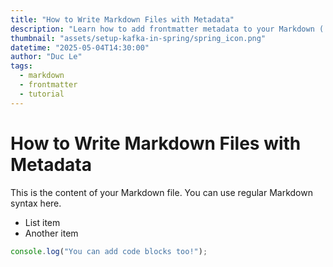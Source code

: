 ```yaml
---
title: "How to Write Markdown Files with Metadata"
description: "Learn how to add frontmatter metadata to your Markdown (.md or .mdx) files."
thumbnail: "assets/setup-kafka-in-spring/spring_icon.png"
datetime: "2025-05-04T14:30:00"
author: "Duc Le"
tags:
  - markdown
  - frontmatter
  - tutorial
---
```


# How to Write Markdown Files with Metadata

This is the content of your Markdown file. You can use regular Markdown syntax here.

- List item
- Another item

```js
console.log("You can add code blocks too!");
